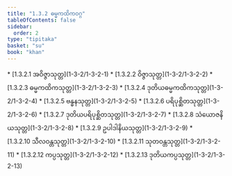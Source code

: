 ```yaml
---
title: "1.3.2 ဓမ္မကထိကဝဂ္ဂ"
tableOfContents: false
sidebar:
  order: 2
type: "tipitaka"
basket: "su"
book: "khan"
---
```



<DynamicBreadcrumb />



<TableOfContents book="khan" section="1.3.2">
* [1.3.2.1 အဝိဇ္ဇာသုတ္တ](1-3-2/1-3-2-1)
* [1.3.2.2 ဝိဇ္ဇာသုတ္တ](1-3-2/1-3-2-2)
* [1.3.2.3 ဓမ္မကထိကသုတ္တ](1-3-2/1-3-2-3)
* [1.3.2.4 ဒုတိယဓမ္မကထိကသုတ္တ](1-3-2/1-3-2-4)
* [1.3.2.5 ဗန္ဓနသုတ္တ](1-3-2/1-3-2-5)
* [1.3.2.6 ပရိပုစ္ဆိတသုတ္တ](1-3-2/1-3-2-6)
* [1.3.2.7 ဒုတိယပရိပုစ္ဆိတသုတ္တ](1-3-2/1-3-2-7)
* [1.3.2.8 သံယောဇနိယသုတ္တ](1-3-2/1-3-2-8)
* [1.3.2.9 ဥပါဒါနိယသုတ္တ](1-3-2/1-3-2-9)
* [1.3.2.10 သီလဝန္တသုတ္တ](1-3-2/1-3-2-10)
* [1.3.2.11 သုတဝန္တသုတ္တ](1-3-2/1-3-2-11)
* [1.3.2.12 ကပ္ပသုတ္တ](1-3-2/1-3-2-12)
* [1.3.2.13 ဒုတိယကပ္ပသုတ္တ](1-3-2/1-3-2-13)
</TableOfContents>
